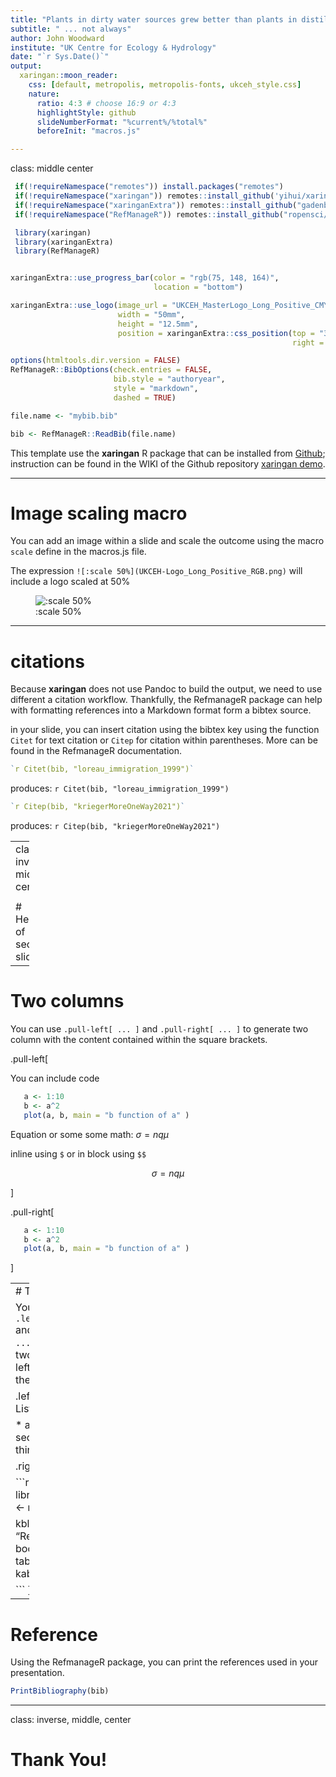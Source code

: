 ---
title: "Plants in dirty water sources grew better than plants in distilled water"
subtitle: " ... not always"
author: John Woodward 
institute: "UK Centre for Ecology & Hydrology"
date: "`r Sys.Date()`"
output:
  xaringan::moon_reader:
    css: [default, metropolis, metropolis-fonts, ukceh_style.css]
    nature:
      ratio: 4:3 # choose 16:9 or 4:3
      highlightStyle: github  
      slideNumberFormat: "%current%/%total%"
      beforeInit: "macros.js"

---
class: middle center
<!-- 
  This first part setup your R environment and use [xaringan] and [xaringanExtra] to build the slide and 
  add progress bar and UKCEH logo on each slide, except the title slide. Because xaringan does not use 
  Pandoc, we use [RefmanageR] to handle citation and reference from a .bib file.
  
  Colors and other CSS specifications used in this template are in the ukceh_style.css that 
  can be adapted or omitted from the css: listed in the YAML header.
  
  With xaringan, slide title are indicated with # and closed with --- 
  
  This template include a marcros.js file with only one macro so far for scaling images.
  the macro scale is called by adding :scale xx% in square bracket of your image
  (e.g., ![:scale 50%](UKCEH-Logo_Long_Positive_RGB.png) see below).
  
  
-->

```{r setup, echo = FALSE, message=FALSE, warning=FALSE}
 if(!requireNamespace("remotes")) install.packages("remotes")
 if(!requireNamespace("xaringan")) remotes::install_github('yihui/xaringan')
 if(!requireNamespace("xaringanExtra")) remotes::install_github("gadenbuie/xaringanExtra")
 if(!requireNamespace("RefManageR")) remotes::install_github("ropensci/RefManageR")

 library(xaringan)
 library(xaringanExtra)
 library(RefManageR)



```

```{r progressbar, echo = FALSE}
xaringanExtra::use_progress_bar(color = "rgb(75, 148, 164)", 
                                location = "bottom")
```

```{r CEH_logo, echo=FALSE} 
xaringanExtra::use_logo(image_url = "UKCEH_MasterLogo_Long_Positive_CMYK.svg", # "UKCEH-Logo_Long_Positive_RGB.png"
                        width = "50mm",
                        height = "12.5mm",
                        position = xaringanExtra::css_position(top = "31em", 
                                                               right = "35em") )
```

```{r citation_setup, include=FALSE}
options(htmltools.dir.version = FALSE)
RefManageR::BibOptions(check.entries = FALSE, 
                       bib.style = "authoryear", 
                       style = "markdown",
                       dashed = TRUE)

file.name <- "mybib.bib"

bib <- RefManageR::ReadBib(file.name)
```


This template use the **xaringan** R package that can be installed from [Github](https://github.com/yihui/xaringan);
instruction can be found in the WIKI of the Github repository
[xaringan demo](https://slides.yihui.org/xaringan/#1).

---

# Image scaling macro

You can add an image within a slide and scale the outcome using the macro `scale` define
in the macros.js file.

The expression `![:scale 50%](UKCEH-Logo_Long_Positive_RGB.png)` will include a logo scaled at 50%


![:scale 50%](UKCEH_MasterLogo_Long_Positive_CMYK.svg)


---


# citations

Because **xaringan** does not use Pandoc to build the output, we need to use different
a citation workflow. Thankfully, the RefmanageR package can help with formatting references
into a Markdown format form a bibtex source.

in your slide, you can insert citation using the bibtex key using the function `Citet` for text citation
or `Citep` for citation within parentheses. More can be found in the RefmanageR documentation.


```{r citation_text, eval=FALSE}
`r Citet(bib, "loreau_immigration_1999")`
```

produces: `r Citet(bib, "loreau_immigration_1999")` 

```{r citation_parentheses, eval=FALSE}
`r Citep(bib, "kriegerMoreOneWay2021")`
```

produces: `r Citep(bib, "kriegerMoreOneWay2021")`

---
class: inverse, middle, center

<!-- you can include a section break with the class: inverse and a section title -->

# Header of section slide

---

# Two columns

You can use `.pull-left[ ... ]` and `.pull-right[ ... ]` to generate two column 
with the content contained within the square brackets.

.pull-left[

 You can include code
 
```{r eval=FALSE, tidy=FALSE}
   a <- 1:10
   b <- a^2
   plot(a, b, main = "b function of a" )
```
 
  Equation or some some math: $\sigma = nq\mu$
  
  inline using `$` or in block using `$$`
 
  $$\sigma = nq\mu$$
 
]

.pull-right[

  
```{r eval=TRUE, echo=FALSE, tidy=FALSE}
   a <- 1:10
   b <- a^2
   plot(a, b, main = "b function of a" )
```

]

---
# Two columns

You can also use `.left-column[ ... ]` and `.right-column[ ... ]` to generate two columns 
with the left being 20% and the right 75%.


.left-column[ 
#### List

* a first thing
* a second thing
* a third
]

 
.right-column[
  
```{r eval=TRUE, echo=FALSE, tidy=FALSE}
library(kableExtra)
dt <- mtcars[1:5, 1:6]

kbl(dt, caption = "Recreating booktabs style table") %>%
kable_paper("hover")

```
]

---

# Reference

Using the RefmanageR package, you can print the references used in your
presentation.

```{r, results='asis', echo=FALSE, warning=FALSE, message=FALSE}
PrintBibliography(bib)
```

---
class: inverse, middle, center
<!-- Again you can use the inverse class to mark the end of the presentation -->

# Thank You!
